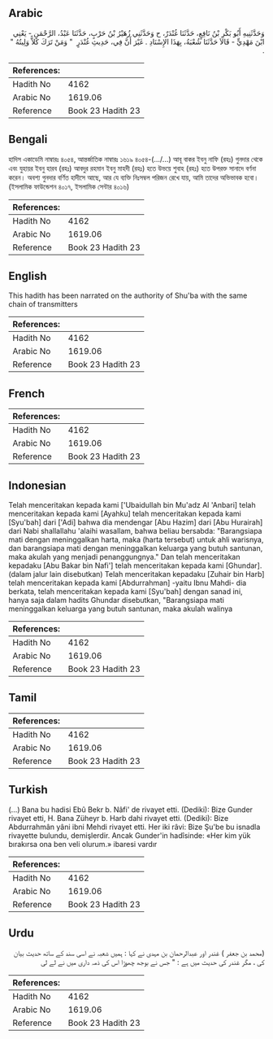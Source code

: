 ## Arabic


<div dir="rtl" lang="ar" style={{fontSize:'larger',backgroundColor:'#f8f9fa',padding:20}}>
وَحَدَّثَنِيهِ أَبُو بَكْرِ بْنُ نَافِعٍ، حَدَّثَنَا غُنْدَرٌ، ح وَحَدَّثَنِي زُهَيْرُ بْنُ حَرْبٍ، حَدَّثَنَا عَبْدُ، الرَّحْمَنِ - يَعْنِي ابْنَ مَهْدِيٍّ - قَالاَ حَدَّثَنَا شُعْبَةُ، بِهَذَا الإِسْنَادِ ‏.‏ غَيْرَ أَنَّ فِي، حَدِيثِ غُنْدَرٍ ‏ "‏ وَمَنْ تَرَكَ كَلاًّ وَلِيتُهُ ‏"‏ ‏.‏
</div>
<div style={{backgroundColor:'#f8f9fa',padding:20, marginBottom: 10}}><table> <thead> <tr> <th>References:</th> <th></th> </tr> </thead> <tbody><tr><td>Hadith No</td><td>4162</td></tr><tr><td>Arabic No</td><td>1619.06</td></tr><tr><td>Reference</td><td>Book 23 Hadith 23</td></tr></tbody></table></div>

## Bengali


<div dir="ltr" lang="bn" style={{fontSize:'larger',backgroundColor:'#f8f9fa',padding:20}}>
হাদিস একাডেমি নাম্বারঃ ৪০৫৪, আন্তর্জাতিক নাম্বারঃ ১৬১৯ ৪০৫৪-(.../...) আবূ বাকর ইবনু নাফি (রহঃ) গুনদার থেকে এবং যুহায়র ইবনু হারব (রহঃ) আবদুর রহমান ইবনু মাহদী (রহঃ) হতে উভয়ে শুবাহ (রহঃ) হতে উপরক্ত সানাদে বর্ণনা করেন। অবশ্য গুনদার বর্ণিত হাদীসে আছে, আর যে ব্যক্তি নিঃসম্বল পরিজন রেখে যায়, আমি তাদের অভিভাবক হবো। (ইসলামিক ফাউন্ডেশন ৪০১৭, ইসলামিক সেন্টার ৪০১৬)
</div>
<div style={{backgroundColor:'#f8f9fa',padding:20, marginBottom: 10}}><table> <thead> <tr> <th>References:</th> <th></th> </tr> </thead> <tbody><tr><td>Hadith No</td><td>4162</td></tr><tr><td>Arabic No</td><td>1619.06</td></tr><tr><td>Reference</td><td>Book 23 Hadith 23</td></tr></tbody></table></div>

## English


<div dir="ltr" lang="en" style={{fontSize:'larger',backgroundColor:'#f8f9fa',padding:20}}>
This hadith has been narrated on the authority of Shu'ba with the same chain of transmitters
</div>
<div style={{backgroundColor:'#f8f9fa',padding:20, marginBottom: 10}}><table> <thead> <tr> <th>References:</th> <th></th> </tr> </thead> <tbody><tr><td>Hadith No</td><td>4162</td></tr><tr><td>Arabic No</td><td>1619.06</td></tr><tr><td>Reference</td><td>Book 23 Hadith 23</td></tr></tbody></table></div>

## French


<div dir="ltr" lang="fr" style={{fontSize:'larger',backgroundColor:'#f8f9fa',padding:20}}>

</div>
<div style={{backgroundColor:'#f8f9fa',padding:20, marginBottom: 10}}><table> <thead> <tr> <th>References:</th> <th></th> </tr> </thead> <tbody><tr><td>Hadith No</td><td>4162</td></tr><tr><td>Arabic No</td><td>1619.06</td></tr><tr><td>Reference</td><td>Book 23 Hadith 23</td></tr></tbody></table></div>

## Indonesian


<div dir="ltr" lang="id" style={{fontSize:'larger',backgroundColor:'#f8f9fa',padding:20}}>
Telah menceritakan kepada kami ['Ubaidullah bin Mu'adz Al 'Anbari] telah menceritakan kepada kami [Ayahku] telah menceritakan kepada kami [Syu'bah] dari ['Adi] bahwa dia mendengar [Abu Hazim] dari [Abu Hurairah] dari Nabi shallallahu 'alaihi wasallam, bahwa beliau bersabda: "Barangsiapa mati dengan meninggalkan harta, maka (harta tersebut) untuk ahli warisnya, dan barangsiapa mati dengan meninggalkan keluarga yang butuh santunan, maka akulah yang menjadi penanggungnya." Dan telah menceritakan kepadaku [Abu Bakar bin Nafi'] telah menceritakan kepada kami [Ghundar]. (dalam jalur lain disebutkan) Telah menceritakan kepadaku [Zuhair bin Harb] telah menceritakan kepada kami [Abdurrahman] -yaitu Ibnu Mahdi- dia berkata, telah menceritakan kepada kami [Syu'bah] dengan sanad ini, hanya saja dalam hadits Ghundar disebutkan, "Barangsiapa mati meninggalkan keluarga yang butuh santunan, maka akulah walinya
</div>
<div style={{backgroundColor:'#f8f9fa',padding:20, marginBottom: 10}}><table> <thead> <tr> <th>References:</th> <th></th> </tr> </thead> <tbody><tr><td>Hadith No</td><td>4162</td></tr><tr><td>Arabic No</td><td>1619.06</td></tr><tr><td>Reference</td><td>Book 23 Hadith 23</td></tr></tbody></table></div>

## Tamil


<div dir="ltr" lang="ta" style={{fontSize:'larger',backgroundColor:'#f8f9fa',padding:20}}>

</div>
<div style={{backgroundColor:'#f8f9fa',padding:20, marginBottom: 10}}><table> <thead> <tr> <th>References:</th> <th></th> </tr> </thead> <tbody><tr><td>Hadith No</td><td>4162</td></tr><tr><td>Arabic No</td><td>1619.06</td></tr><tr><td>Reference</td><td>Book 23 Hadith 23</td></tr></tbody></table></div>

## Turkish


<div dir="ltr" lang="tr" style={{fontSize:'larger',backgroundColor:'#f8f9fa',padding:20}}>
(…) Bana bu hadisi Ebû Bekr b. Nâfi' de rivayet etti. (Dediki): Bize Gunder rivayet etti, H. Bana Züheyr b. Harb dahi rivayet etti. (Dediki): Bize Abdurrahmân yâni ibni Mehdi rivayet etti. Her iki râvi: Bize Şu'be bu isnadla rivayette bulundu, demişlerdir. Ancak Gunder'in hadîsinde: «Her kim yük bırakırsa ona ben veli olurum.» ibaresi vardır
</div>
<div style={{backgroundColor:'#f8f9fa',padding:20, marginBottom: 10}}><table> <thead> <tr> <th>References:</th> <th></th> </tr> </thead> <tbody><tr><td>Hadith No</td><td>4162</td></tr><tr><td>Arabic No</td><td>1619.06</td></tr><tr><td>Reference</td><td>Book 23 Hadith 23</td></tr></tbody></table></div>

## Urdu


<div dir="rtl" lang="ur" style={{fontSize:'larger',backgroundColor:'#f8f9fa',padding:20}}>
(محمد بن جعفر ) غندر اور عبدالرحمان بن مہدی نے کہا : ہمیں شعبہ نے اسی سند کے ساتھ حدیث بیان کی ، مگر غندر کی حدیث میں ہے : " جس نے بوجھ چھوڑا اس کی ذمہ داری میں نے لے لی
</div>
<div style={{backgroundColor:'#f8f9fa',padding:20, marginBottom: 10}}><table> <thead> <tr> <th>References:</th> <th></th> </tr> </thead> <tbody><tr><td>Hadith No</td><td>4162</td></tr><tr><td>Arabic No</td><td>1619.06</td></tr><tr><td>Reference</td><td>Book 23 Hadith 23</td></tr></tbody></table></div>